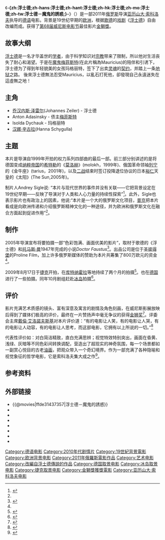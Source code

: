 {{noteTA
|T=zh-hans:浮士德 (2011年电影);zh-hant:浮士德 (2011年電影);zh-hk:浮士德 (2011年電影);zh-mo:浮士德 (2011年電影);zh-tw:浮士德－魔鬼的誘惑;
}}
{{About|2011年的德语电影|其他含义|浮士德 (消歧義)}}
{{Infobox Film
| name               = -{zh:浮士德;zh-hans:浮士德;zh-hant:浮士德;zh-hk:浮士德;zh-mo:浮士德;zh-tw:浮士德－魔鬼的誘惑;}-
| original_name      = {{lang|en|Faust}}
| image              = Faust FilmPoster.jpeg
| caption            = 電影海報
| director           = [[亚历山大·索科洛夫|亚历山大·索科洛夫]]
| producer           = Andrey Sigle
| writer             = Aleksandr Sokurov
| based_on           = 《浮士德》（歌德）<br/>《浮士德博士》（托马斯·曼）
| starring           = Johannes Zeiler<br />Anton Adasinskiy<br />Isolda Dychauk<br />Hanna Schygulla
| music              = Andrey Sigle
| cinematography     = Bruno Delbonnel
| editing            = Jörg Hauschild
| production_company = 
| distributor        = Proline Film
| released           = {{film date|2011|9|8}}：<br/>威尼斯影展首映<br/>2012年12月14日：<br/>台灣上映
| runtime            = 134 分鐘
| country            = {{俄罗斯电影}}
| language           = 德語
| budget             = 800万[[欧元|欧元]]
| gross              = 
| cn_name            = 浮士德
| hk_name            = 浮士德
| tw_name            = 浮士德－魔鬼的誘惑
}}
《'''-{zh:浮士德;zh-hans:浮士德;zh-hant:浮士德;zh-hk:浮士德;zh-mo:浮士德;zh-tw:浮士德－魔鬼的誘惑;}-'''》（{{lang|en|'''Faust'''}}）是一部2011年[[俄罗斯|俄罗斯]]导演[[亚历山大·索科洛夫|亚历山大·索科洛夫]]执导的[[德语|德语]]电影。背景是19世纪早期的[[欧洲|欧洲]]，根据[[歌德|歌德]]的[[戏剧|戏剧]]《[[浮士德Ⅰ|浮士德]]》自由改编而成。获得了[[第68届威尼斯电影节|第68届威尼斯电影节]]最佳影片[[金獅獎|金獅獎]]。

==故事大纲==
[[浮士德|浮士德]]是一名才华盖世的[[学者|学者]]，由于科学知识对[[宗教|宗教]]带来了限制，所以他对生活丧失了耐心和渴望。于是在[[魔鬼|魔鬼]][[梅菲斯特|梅菲斯特]](在此片稱為Mauricius)的陪伴和引诱下，浮士德为了得到年轻貌美的女孩玛格丽特，签下了出卖[[灵魂|灵魂]]的[[契约|契约]]，并踏上一条[[地狱|地狱]]之路。
後來浮士德無法忍受Mauricius，以亂石打死他，卻發現自己永遠迷失在這虛無之地！

==主角==
* [[乔汉内斯·泽雷尔|乔汉内斯·泽雷尔]](Johannes Zeiler) - 浮士德
* Anton Adasinsky - 债主[[梅菲斯特|梅菲斯特]]
* Isolda Dychauk - 玛格丽特
* [[汉娜·辛古拉|汉娜·辛古拉]](Hanna Schygulla)

==主题==
本片是导演自1999年开拍的权力系列四部曲的最后一部。前三部分别讲述的是将德国变成[[纳粹德国|纳粹帝国]]的[[希特勒|希特勒]]的《[[莫洛赫|莫洛赫]]》(molokh，1999年)、俄国革命领袖[[列宁|列宁]]的《金牛座》(tarius，2001年)，以及[[二战|二战]]结束时签订投降退位协议的日本[[裕仁|裕仁]]天皇的《太阳》(The Sun,2005年)。

制片人Andrey Sigle说: “本片与现代世界的事件并没有关联——它把背景设定在19世纪早期——反映了导演对于人类和人心力量的持续性探索”<ref name=trilogy>{{Cite web|last=Holdsworth|first=Nick|date=2009-05-12|url=http://www.variety.com/article/VR1118003512?refCatId=3620|title='Faust' finishes Russian 'trilogy'|work=[[Variety_(magazine)|Variety]]|accessdate=2011-01-25|archive-date=2012-11-07|archive-url=https://web.archive.org/web/20121107115206/http://www.variety.com/article/VR1118003512?refCatId=3620|dead-url=no}}</ref>。此外，Sigle也表示影片也有政治上的因素，他说:“本片是一个大的俄罗斯文化项目，[[普京|普京]]把本片看成是向欧洲传递和介绍俄罗斯精神文化的一种途径，并为欧洲和俄罗斯文化在融合方面起到促进作用”<ref name=trilogy />。

==制作==
2005年导演宣布将要拍摄一部“色彩饱满、画面优美的影片”，取材于歌德的《浮士德》和[[托马斯·曼|托马斯·曼]]1947年完成的小说'' Doctor Faustus''<ref>{{Cite web|last=Macnab|first=Geoffrey|date=2005-02-23|url=http://www.screendaily.com/sokurov-plans-free-fantasy-version-of-faust/4022149.article|title=Sokurov plans 'free fantasy' version of Faust|work=[[Screen_International|Screen Daily]]|accessdate=2011-01-25|archive-date=2019-11-29|archive-url=https://web.archive.org/web/20191129071838/https://www.screendaily.com/sokurov-plans-free-fantasy-version-of-faust/4022149.article|dead-url=no}}</ref>。出品公司是位于[[圣彼得堡|圣彼得堡]]的Proline Film，加上许多俄罗斯媒体的赞助为本片共筹集了800万欧元的资金<ref name=trilogy />。

2009年8月17日于[[捷克|捷克]]开拍，在[[库特纳霍拉|库特纳霍拉]]等地持续了两个月的拍摄<ref>{{Cite web|last=Zemanová |first=Irena |date=2009-08-18 |url=http://www.filmneweurope.com/production/news/production-russian-faust-starts-shooting-in-prague |title=Production: Russian Faust starts shooting in Prague |work=Film New Euroe |accessdate=2011-01-25 |deadurl=yes |archiveurl=https://web.archive.org/web/20111002091106/http://www.filmneweurope.com/production/news/production-russian-faust-starts-shooting-in-prague |archivedate=2011-10-02 }}</ref>。也在[[德国|德国]]进行了一些拍摄。同年10月剧组赶赴[[冰岛|冰岛]]拍摄<ref>{{Cite web|author=Staff writer|url=http://icelandcinemanow.com/2009/10/28/sokurovs-faust-shoot-moves-to-iceland/|title=Sokurov's Faust Shoot Moves to Iceland|work=Iceland Cinema Now|accessdate=2011-01-25|deadurl=yes|archiveurl=https://web.archive.org/web/20110818064722/http://icelandcinemanow.com/2009/10/28/sokurovs-faust-shoot-moves-to-iceland/|archivedate=2011-08-18}}</ref>。

==评价==
影片充满艺术质感的镜头、富有深意及寓言的剧情及角色刻画，在威尼斯影展放映后得到了媒体们极高的评价，最终在一片赞扬声中毫无争议的获得[[金狮奖|金狮奖]]<ref>{{cite web |url=http://ent.sina.com.cn/m/f/2011-09-11/03053413457.shtml |language= |title=《浮士德》无争议夺奖 索科洛夫集结多国部队 |publisher=新浪 |date=2011年9月11日 |accessdate= |archive-date=2019-08-13 |archive-url=https://web.archive.org/web/20190813070050/http://ent.sina.com.cn/m/f/2011-09-11/03053413457.shtml |dead-url=no }}</ref>。评委会主席[[戴倫·艾洛諾夫斯基|戴倫·艾洛諾夫斯基]]对本片评价道：“有的电影让人笑，有的电影让人哭，有的电影让人动容，有的电影让人思考，而这部电影，它拥有以上所说的一切。”<ref>{{cite web |url=http://yule.sohu.com/20110911/n319019503.shtml |language= |title=金狮奖：对经典电影的回归 |publisher=搜狐 |date=2011年9月11日 |accessdate= |archive-date=2019年8月15日 |archive-url=https://web.archive.org/web/20190815065952/http://yule.sohu.com/20110911/n319019503.shtml |dead-url=no }}</ref>

代表性评价如：对白简洁精致，直白充满思辨；视觉特效特别突出，画面在昏黄、浅绿、灰暗等不同色彩间转换调配，营造出了超现实的神奇氛围，每一个场景都如一副赏心悦目的古老[[油画|油画]]，把观众带入一个奇幻境界。作为一部充满了各种隐喻和视觉象征的哲学电影，它是索科洛夫集大成之作<ref name="超现实史诗">{{cite web |url=http://ent.sina.com.cn/r/m/2011-09-09/20543412821.shtml |language= |title=《浮士德》：无法复制的超现实史诗 |publisher=新浪 |date=2011年9月9日 |accessdate= |archive-date=2019-08-14 |archive-url=https://web.archive.org/web/20190814204903/http://ent.sina.com.cn/r/m/2011-09-09/20543412821.shtml |dead-url=no }}</ref>。

==参考资料==
{{reflist}}

==外部链接==
*{{@movies|ffde31437357|浮士德－魔鬼的誘惑}}
*{{douban|title=浮士德}}
*{{Mtime|113746|浮士德}}
*{{Amg movie|547372|-{zh:浮士德;zh-hans:浮士德;zh-hant:浮士德;zh-hk:浮士德;zh-mo:浮士德;zh-tw:浮士德－魔鬼的誘惑;}-}}
*{{rotten-tomatoes|faust_2013|-{zh:浮士德;zh-hans:浮士德;zh-hant:浮士德;zh-hk:浮士德;zh-mo:浮士德;zh-tw:浮士德－魔鬼的誘惑;}-}}
*{{mojo title|faust|-{zh:浮士德;zh-hans:浮士德;zh-hant:浮士德;zh-hk:浮士德;zh-mo:浮士德;zh-tw:浮士德－魔鬼的誘惑;}-}}
*{{metacritic film|faust|-{zh:浮士德;zh-hans:浮士德;zh-hant:浮士德;zh-hk:浮士德;zh-mo:浮士德;zh-tw:浮士德－魔鬼的誘惑;}-}}
*{{imdb title|1437357|-{zh:浮士德;zh-hans:浮士德;zh-hant:浮士德;zh-hk:浮士德;zh-mo:浮士德;zh-tw:浮士德－魔鬼的誘惑;}-}}

{{金獅獎得獎作品}}
{{DEFAULTSORT:Faust}}
[[Category:德语电影|Category:德语电影]]
[[Category:2010年代剧情片|Category:2010年代剧情片]]
[[Category:19世紀背景電影|Category:19世紀背景電影]]
[[Category:欧洲背景电影|Category:欧洲背景电影]]
[[Category:2011年俄羅斯電影作品|Category:2011年俄羅斯電影作品]]
[[Category:艺术电影|Category:艺术电影]]
[[Category:改編自浮士德傳說的作品|Category:改編自浮士德傳說的作品]]
[[Category:德国取景电影|Category:德国取景电影]]
[[Category:冰岛取景电影|Category:冰岛取景电影]]
[[Category:捷克取景电影|Category:捷克取景电影]]
[[Category:金獅獎獲獎電影|Category:金獅獎獲獎電影]]
[[Category:亚历山大·索科洛夫电影|Category:亚历山大·索科洛夫电影]]